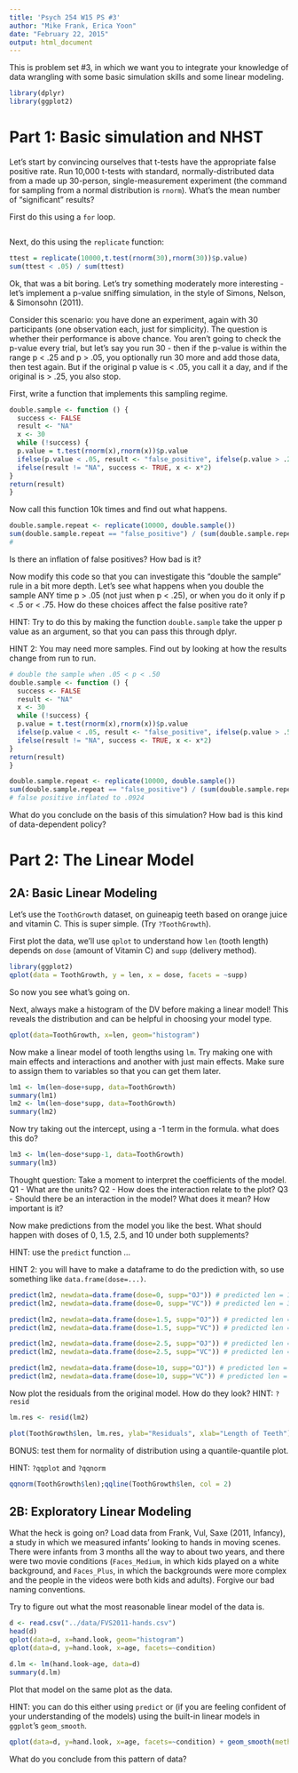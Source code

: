 ```yaml
---
title: 'Psych 254 W15 PS #3'
author: "Mike Frank, Erica Yoon"
date: "February 22, 2015"
output: html_document
---
```


This is problem set #3, in which we want you to integrate your knowledge of data wrangling with some basic simulation skills and some linear modeling.

```r
library(dplyr)
library(ggplot2)
```

Part 1: Basic simulation and NHST
=================================

Let's start by convincing ourselves that t-tests have the appropriate false positive rate. Run 10,000 t-tests with standard, normally-distributed data from a made up 30-person, single-measurement experiment (the command for sampling from a normal distribution is `rnorm`). What's the mean number of "significant" results?

First do this using a `for` loop.

```r

```

Next, do this using the `replicate` function:

```r
ttest = replicate(10000,t.test(rnorm(30),rnorm(30))$p.value)
sum(ttest < .05) / sum(ttest)
```

Ok, that was a bit boring. Let's try something moderately more interesting - let's implement a p-value sniffing simulation, in the style of Simons, Nelson, & Simonsohn (2011).

Consider this scenario: you have done an experiment, again with 30 participants (one observation each, just for simplicity). The question is whether their performance is above chance. You aren't going to check the p-value every trial, but let's say you run 30 - then if the p-value is within the range p < .25 and p > .05, you optionally run 30 more and add those data, then test again. But if the original p value is < .05, you call it a day, and if the original is > .25, you also stop.  

First, write a function that implements this sampling regime.

```r
double.sample <- function () {
  success <- FALSE
  result <- "NA"
  x <- 30
  while (!success) {
  p.value = t.test(rnorm(x),rnorm(x))$p.value 
  ifelse(p.value < .05, result <- "false_positive", ifelse(p.value > .25, result <- "true_negative", success <- FALSE))
  ifelse(result != "NA", success <- TRUE, x <- x*2)
}
return(result)
}
```

Now call this function 10k times and find out what happens. 

```r
double.sample.repeat <- replicate(10000, double.sample())
sum(double.sample.repeat == "false_positive") / (sum(double.sample.repeat == "false_positive") + sum(double.sample.repeat == "true_negative"))
# 
```

Is there an inflation of false positives? How bad is it?

Now modify this code so that you can investigate this "double the sample" rule in a bit more depth. Let's see what happens when you double the sample ANY time p > .05 (not just when p < .25), or when you do it only if p < .5 or < .75. How do these choices affect the false positive rate?

HINT: Try to do this by making the function `double.sample` take the upper p value as an argument, so that you can pass this through dplyr.

HINT 2: You may need more samples. Find out by looking at how the results change from run to run.

```r
# double the sample when .05 < p < .50
double.sample <- function () {
  success <- FALSE
  result <- "NA"
  x <- 30
  while (!success) {
  p.value = t.test(rnorm(x),rnorm(x))$p.value 
  ifelse(p.value < .05, result <- "false_positive", ifelse(p.value > .50, result <- "true_negative", success <- FALSE))
  ifelse(result != "NA", success <- TRUE, x <- x*2)
}
return(result)
}

double.sample.repeat <- replicate(10000, double.sample())
sum(double.sample.repeat == "false_positive") / (sum(double.sample.repeat == "false_positive") + sum(double.sample.repeat == "true_negative"))
# false positive inflated to .0924
```

What do you conclude on the basis of this simulation? How bad is this kind of data-dependent policy?


Part 2: The Linear Model
========================

2A: Basic Linear Modeling
-------------------------

Let's use the `ToothGrowth` dataset, on guineapig teeth based on orange juice
and vitamin C. This is super simple. (Try `?ToothGrowth`).

First plot the data, we'll use `qplot` to understand how `len` (tooth length) depends on `dose` (amount of Vitamin C) and `supp` (delivery method).

```r
library(ggplot2)
qplot(data = ToothGrowth, y = len, x = dose, facets = ~supp)
```

So now you see what's going on. 

Next, always make a histogram of the DV before making a linear model! This reveals the distribution and can be helpful in choosing your model type.

```r
qplot(data=ToothGrowth, x=len, geom="histogram")
```

Now make a linear model of tooth lengths using `lm`. Try making one with main effects and interactions and another with just main  effects. Make sure to assign them to variables so that you can get them later.

```r
lm1 <- lm(len~dose+supp, data=ToothGrowth)
summary(lm1)
lm2 <- lm(len~dose*supp, data=ToothGrowth)
summary(lm2)
```

Now try taking out the intercept, using a -1 term in the formula. what does this do?

```r
lm3 <- lm(len~dose*supp-1, data=ToothGrowth)
summary(lm3)
```

Thought question: Take a moment to interpret the coefficients of the model. 
Q1 - What are the units?
Q2 - How does the interaction relate to the plot?
Q3 - Should there be an interaction in the model? What does it mean? How important is it?

Now make predictions from the model you like the best. What should happen with
doses of 0, 1.5, 2.5, and 10 under both supplements? 

HINT: use the `predict` function ...

HINT 2: you will have to make a dataframe to do the prediction with, so use something like `data.frame(dose=...)`.

```r
predict(lm2, newdata=data.frame(dose=0, supp="OJ")) # predicted len = 11.55
predict(lm2, newdata=data.frame(dose=0, supp="VC")) # predicted len = 3.295

predict(lm2, newdata=data.frame(dose=1.5, supp="OJ")) # predicted len = 23.27
predict(lm2, newdata=data.frame(dose=1.5, supp="VC")) # predicted len = 20.87

predict(lm2, newdata=data.frame(dose=2.5, supp="OJ")) # predicted len = 31.08
predict(lm2, newdata=data.frame(dose=2.5, supp="VC")) # predicted len = 32.58

predict(lm2, newdata=data.frame(dose=10, supp="OJ")) # predicted len = 89.66
predict(lm2, newdata=data.frame(dose=10, supp="VC")) # predicted len = 120.45
```

Now plot the residuals from the original model. How do they look?
HINT: `?resid`

```r
lm.res <- resid(lm2)

plot(ToothGrowth$len, lm.res, ylab="Residuals", xlab="Length of Teeth") 
```


BONUS: test them for normality of distribution using a quantile-quantile plot.

HINT: `?qqplot` and `?qqnorm`

```r
qqnorm(ToothGrowth$len);qqline(ToothGrowth$len, col = 2)
```


2B: Exploratory Linear Modeling
-------------------------------

What the heck is going on? Load data from Frank, Vul, Saxe (2011, Infancy), a study in which we measured infants' looking to hands in moving scenes. There were infants from 3 months all the way to about two years, and there were two movie conditions (`Faces_Medium`, in which kids played on a white background, and `Faces_Plus`, in which the backgrounds were more complex and the people in the videos were both kids and adults). Forgive our bad naming conventions.

Try to figure out what the most reasonable linear model of the data is.

```r
d <- read.csv("../data/FVS2011-hands.csv")
head(d)
qplot(data=d, x=hand.look, geom="histogram")
qplot(data=d, y=hand.look, x=age, facets=~condition)

d.lm <- lm(hand.look~age, data=d)
summary(d.lm)
```

Plot that model on the same plot as the data.

HINT: you can do this either using `predict` or (if you are feeling confident of your understanding of the models) using the built-in linear models in `ggplot`'s `geom_smooth`. 

```r
qplot(data=d, y=hand.look, x=age, facets=~condition) + geom_smooth(method=lm)
```

What do you conclude from this pattern of data?
